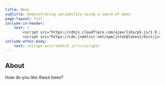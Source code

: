 ```yaml
---
title: Bees
subtitle: Demonstrating variability using a swarm of bees
page-layout: full
include-in-header: 
    text: |
        <script src="https://cdnjs.cloudflare.com/ajax/libs/p5.js/1.9.2/p5.js"></script>
        <script src="https://cdn.jsdelivr.net/npm/jstat@latest/dist/jstat.min.js"></script>
include-after-body: 
    text: <script src="sketch.js"></script>
---
```


::: {#stuff}

<div id="sketch-holder"></div>
<div id="controls-holder"></div>

:::

::: {.about}
## About

How do you like these bees? 

:::


<style>
canvas {
    display: block;
    margin: auto;
}
#controls-holder {
    max-width: 600px;
    margin: auto;
}
</style>